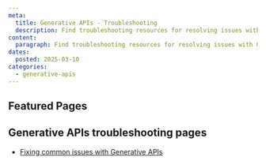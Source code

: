 ```yaml
---
meta:
  title: Generative APIs - Troubleshooting
  description: Find troubleshooting resources for resolving issues with Generative APIs.
content:
  paragraph: Find troubleshooting resources for resolving issues with Generative APIs.
dates:
  posted: 2025-03-10
categories:
  - generative-apis
---
```


<ProductHeader
  productName="Generative APIs troubleshooting"
  productLogo="generativeApi"
  description="Learn how to fix the most common issues with Generative APIs on Scaleway."
/>

## Featured Pages

<Grid>
    <DefaultCard
      title="Generative APIs FAQ"
      description="General info on Generative APIs."
      url="/faq/generative-apis/"
      label="See more"
    />
    <DefaultCard
      title="Fixing common issues with Generative APIs"
      description="Fix issues with Generative APIs."
      url="/generative-apis/troubleshooting/fixing-common-issues/"
      label="See more"
    />
    <DefaultCard
      title="Supported models"
      description="Details on supported Generative models."
      url="/generative-apis/reference-content/supported-models/"
      label="See more"
    />
</Grid>
<Grid>
    <DefaultCard 
      title="Generative APIs rate limits"
      description="Learn about rate limits for APIs."
      url="/generative-apis/reference-content/rate-limits/"
      label="See more"
    />
    <DefaultCard 
      title="Integrating Scaleway Generative APIs with popular AI tools"
      description="Integrate Scaleway APIs with AI tools."
      url="/generative-apis/reference-content/integrating-generative-apis-with-popular-tools/"
      label="See more"
    />
    <DefaultCard 
      title="Generative APIs Privacy Policy"
      description="Generative APIs privacy policy info."
      url="/generative-apis/reference-content/data-privacy/"
      label="See more"
    />
</Grid>

## Generative APIs troubleshooting pages

- [Fixing common issues with Generative APIs](/generative-apis/troubleshooting/fixing-common-issues/)

